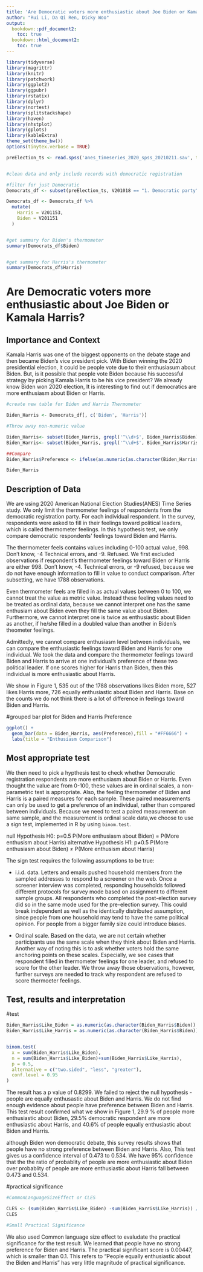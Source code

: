 ```yaml
---
title: 'Are Democratic voters more enthusiastic about Joe Biden or Kamala Harris'
author: "Rui Li, Da Qi Ren, Dicky Woo"
output:
  bookdown::pdf_document2:
    toc: true
  bookdown::html_document2:
    toc: true
---
```



```r
library(tidyverse) 
library(magrittr)
library(knitr)
library(patchwork)
library(ggplot2)
library(ggpubr)
library(rstatix)
library(dplyr)
library(nortest)
library(splitstackshape)
library(haven)
library(nhstplot)
library(gplots)
library(kableExtra)
theme_set(theme_bw())
options(tinytex.verbose = TRUE)
```



```r

preElection_ts <- read.spss('anes_timeseries_2020_spss_20210211.sav', to.data.frame=TRUE)


#clean data and only include records with democratic registration

#filter for just Democratic
Democrats_df <- subset(preElection_ts, V201018 == "1. Democratic party")

Democrats_df <- Democrats_df %>%
  mutate(
    Harris = V201153,
    Biden = V201151
  )


#get summary for Biden's thermometer
summary(Democrats_df$Biden)


#get summary for Harris's thermometer
summary(Democrats_df$Harris)


```

# Are Democratic voters more enthusiastic about Joe Biden or Kamala Harris?

## Importance and Context
Kamala Harris was one of the biggest opponents on the debate stage and then became Biden's vice president pick. With Biden winning the 2020 presidential election, it could be people vote due to their enthusiasum about Biden. But, is it possible that people vote Biden because his successful strategy by picking Kamala Harris to be his vice president? We already know Biden won 2020 election, It is interesting to find out if democratics are more enthusiasm about Biden or Harris. 


```r
#create new table for Biden and Harris Thermometer

Biden_Harris <- Democrats_df[, c('Biden', 'Harris')]

#Throw away non-numeric value

Biden_Harris<- subset(Biden_Harris, grepl('^\\d+$', Biden_Harris$Biden))
Biden_Harris<- subset(Biden_Harris, grepl('^\\d+$', Biden_Harris$Harris))

##Compare
Biden_Harris$Preference <- ifelse(as.numeric(as.character(Biden_Harris$Biden))>as.numeric(as.character(Biden_Harris$Harris)), 'Biden',ifelse(as.numeric(as.character(Biden_Harris$Biden)) < as.numeric(as.character(Biden_Harris$Harris)), 'Harris','Equal'))

Biden_Harris
```



## Description of Data
We are using 2020 American National Election Studies(ANES) Time Series study. We only limit the thermometer feelings of respondents from the democratic registration party. For each individual respondent. In the survey, respondents were asked to fill in their feelings toward political leaders, which is called thermometer feelings. In this hypothesis test, we only compare democratic respondents' feelings toward Biden and Harris. 

The thermometer feels contains values including 0-100 actual value, 998. Don't know, -4 Technical errors, and -9. Refused. We first excluded observations if respondent's thermometer feelings toward Biden or Harris are either 998. Don't know, -4. Technical errors, or -9 refused, because we do not have enough information to fill in value to conduct comparison. After subsetting, we have 1788 observations.

Even thermometer feels are filled in as actual values between 0 to 100, we cannot treat the value as metric value. Instead these feeling values need to be treated as ordinal data, because we cannot interpret one has the same enthusiam about Biden even they fill the same value about Biden. Furthermore, we cannot interpret one is twice as enthusiastic about Biden as another, if he/she filled in a doubled value than another in Biden's theometer feelings.

Admittedly, we cannot compare enthusiasm level between individuals, we can compare the enthusiastic feelings toward Biden and Harris for one individual. We took the data and compare the thermometer feelings toward Biden and Harris to arrive at one individual's preference of these two political leader. If one scores higher for Harris than Biden, then this individual is more enthusiastic about Harris. 

We show in Figure 1, 535 out of the 1788 observations likes Biden more, 527 likes Harris more, 726 equally enthusiastic about Biden and Harris. Base on the counts we do not think there is a lot of difference in feelings toward Biden and Harris.


<!-- Explain how your research question is operationalized, including whether the variables you create are appropriate to study the concepts in question. --> 
<!-- What are some basic features of the data distribution? --> 
<!-- What changes do you make to the data and why? --> 
#grouped bar plot for Biden and Harris Preference
```r
ggplot() +
  geom_bar(data = Biden_Harris, aes(Preference),fill = "#FF6666") +
  labs(title = "Enthusiasm Comparison")
```



## Most appropriate test 
We then need to pick a hypthesis test to check whether Democratic registration respondents are more enthusiasm about Biden or Harris. Even thought the value are from 0-100, these values are in ordinal scales, a non-parametric test is appropriate. Also, the feeling thermometer of Biden and Harris is a paired measures for each sample. These paired measurements can only be used to get a preference of an individual, rather than compared between individuals. Because we need to test a paired measurement on same sample, and the measurement is ordinal scale data,we choose to use a sign test, implemented in R by using `binom.test`. 

null Hypothesis H0: p=0.5 P(More enthusiasm about Biden) = P(More enthusism about Harris)
alternative Hypothesis H1: p≠0.5 P(More enthusiasm about Biden) ≠ P(More enthusism about Harris)


The sign test requires the following assumptions to be true:

- i.i.d. data.  Letters and emails pushed household members from the sampled addresses to respond to a
screener on the web. Once a screener interview was completed, responding households followed different protocols for survey mode based on assignment to different sample groups. All respondents who completed the post-election survey
did so in the same mode used for the pre-election survey. This could break independent as well as the identically distributed assumption, since people from one household may tend to have the same political opinion. For people from a bigger family size could introduce biases.


- Ordinal scale. Based on the data, we are not certain whether participants use the same scale when they think about Biden and Harris. Another way of noting this is to ask whether voters hold the same anchoring points on these scales.
Especially, we see cases that respondent filled in thermometer feelings for one leader, and refused to score for the other leader. We throw away those observations, however, further surveys are needed to track why respondent are refused to score thermoeter feelings.




## Test, results and interpretation

#test
```r
Biden_Harris$Like_Biden = as.numeric(as.character(Biden_Harris$Biden)) > as.numeric(as.character(Biden_Harris$Harris))
Biden_Harris$Like_Harris = as.numeric(as.character(Biden_Harris$Biden)) < as.numeric(as.character(Biden_Harris$Harris))


binom.test(
  x = sum(Biden_Harris$Like_Biden),
  n = sum(Biden_Harris$Like_Biden)+sum(Biden_Harris$Like_Harris), 
  p = 0.5,
  alternative = c("two.sided", "less", "greater"),
  conf.level = 0.95
)

```
The result has a p value of 0.8299. We failed to reject the null hypothesis - people are equally enthusastic about Biden and Harris. We do not find enough evidence about people have preference between Biden and Harris. This test result confirmed what we show in Figure 1, 29.9 % of people more enthusiastic about Biden, 29.5% democratic respondent are more enthusiastic about Harris, and 40.6% of people  equally enthusiastic about Biden and Harris. 

although Biden won democratic debate, this survey results shows that people have no strong preference between Biden and Harris. Also, This test gives us a confidence interval of 0.473 to 0.534. We have 95% confidence that the the ratio of probablity of people are more enthusiastic about Biden over probablity of people are more enthusiastic about Harris fall between 0.473 and 0.534.


#practical significance
```r
#CommonLanguageSizeEffect or CLES

CLES <- (sum(Biden_Harris$Like_Biden) -sum(Biden_Harris$Like_Harris)) /nrow(Biden_Harris)
CLES

#Small Practical Significance

```
We also used Common language size effect to evaludate the practical significance for the test result. We learned that people have no strong preference for Biden and Harris. The practical significant score is 0.00447, which is smaller than 0.1. This refers to "People equally enthusiastic about the Biden and Harris" has very little magnitude of practical significance.